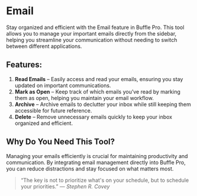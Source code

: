 # Email

Stay organized and efficient with the Email feature in Buffle Pro. This tool allows you to manage your important emails directly from the sidebar, helping you streamline your communication without needing to switch between different applications.

## Features:
1. **Read Emails** – Easily access and read your emails, ensuring you stay updated on important communications.
2. **Mark as Open** – Keep track of which emails you’ve read by marking them as open, helping you maintain your email workflow.
3. **Archive** – Archive emails to declutter your inbox while still keeping them accessible for future reference.
4. **Delete** – Remove unnecessary emails quickly to keep your inbox organized and efficient.

## Why Do You Need This Tool?
Managing your emails efficiently is crucial for maintaining productivity and communication. By integrating email management directly into Buffle Pro, you can reduce distractions and stay focused on what matters most.
>“The key is not to prioritize what's on your schedule, but to schedule your priorities.” — *Stephen R. Covey*
